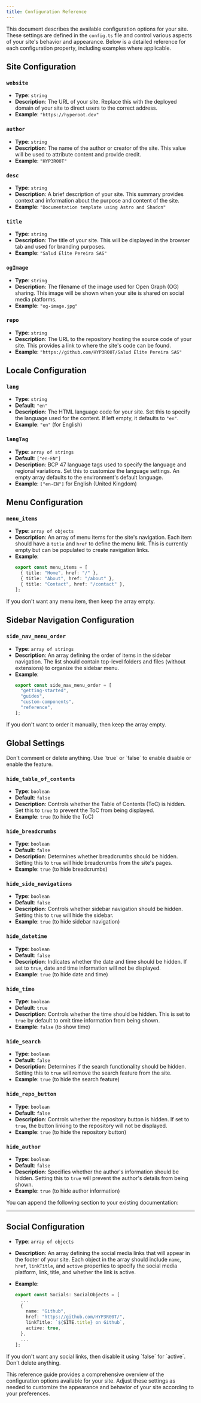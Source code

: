 ```yaml
---
title: Configuration Reference
---
```


This document describes the available configuration options for your site. These settings are defined in the `config.ts` file and control various aspects of your site's behavior and appearance. Below is a detailed reference for each configuration property, including examples where applicable.

## Site Configuration

### `website`

- **Type**: `string`
- **Description**: The URL of your site. Replace this with the deployed domain of your site to direct users to the correct address.
- **Example**: `"https://hyperoot.dev"`

### `author`

- **Type**: `string`
- **Description**: The name of the author or creator of the site. This value will be used to attribute content and provide credit.
- **Example**: `"HYP3R00T"`

### `desc`

- **Type**: `string`
- **Description**: A brief description of your site. This summary provides context and information about the purpose and content of the site.
- **Example**: `"Documentation template using Astro and Shadcn"`

### `title`

- **Type**: `string`
- **Description**: The title of your site. This will be displayed in the browser tab and used for branding purposes.
- **Example**: `"Salud Élite Pereira SAS"`

### `ogImage`

- **Type**: `string`
- **Description**: The filename of the image used for Open Graph (OG) sharing. This image will be shown when your site is shared on social media platforms.
- **Example**: `"og-image.jpg"`

### `repo`

- **Type**: `string`
- **Description**: The URL to the repository hosting the source code of your site. This provides a link to where the site's code can be found.
- **Example**: `"https://github.com/HYP3R00T/Salud Élite Pereira SAS"`

## Locale Configuration

### `lang`

- **Type**: `string`
- **Default**: `"en"`
- **Description**: The HTML language code for your site. Set this to specify the language used for the content. If left empty, it defaults to `"en"`.
- **Example**: `"en"` (for English)

### `langTag`

- **Type**: `array of strings`
- **Default**: `["en-EN"]`
- **Description**: BCP 47 language tags used to specify the language and regional variations. Set this to customize the language settings. An empty array defaults to the environment's default language.
- **Example**: `["en-EN"]` for English (United Kingdom)

## Menu Configuration

### `menu_items`

- **Type**: `array of objects`
- **Description**: An array of menu items for the site's navigation. Each item should have a `title` and `href` to define the menu link. This is currently empty but can be populated to create navigation links.
- **Example**:
  ```ts
  export const menu_items = [
    { title: "Home", href: "/" },
    { title: "About", href: "/about" },
    { title: "Contact", href: "/contact" },
  ];
  ```
<Callout variant="danger">
If you don't want any menu item, then keep the array empty.
</Callout>

## Sidebar Navigation Configuration

### `side_nav_menu_order`

- **Type**: `array of strings`
- **Description**: An array defining the order of items in the sidebar navigation. The list should contain top-level folders and files (without extensions) to organize the sidebar menu.
- **Example**:
  ```ts
  export const side_nav_menu_order = [
    "getting-started",
    "guides",
    "custom-components",
    "reference",
  ];
  ```
<Callout variant="danger">
If you don't want to order it manually, then keep the array empty.
</Callout>

## Global Settings

<Callout variant="danger">
Don't comment or delete anything. Use `true` or `false` to enable disable or enable the feature.
</Callout>

### `hide_table_of_contents`

- **Type**: `boolean`
- **Default**: `false`
- **Description**: Controls whether the Table of Contents (ToC) is hidden. Set this to `true` to prevent the ToC from being displayed.
- **Example**: `true` (to hide the ToC)

### `hide_breadcrumbs`

- **Type**: `boolean`
- **Default**: `false`
- **Description**: Determines whether breadcrumbs should be hidden. Setting this to `true` will hide breadcrumbs from the site's pages.
- **Example**: `true` (to hide breadcrumbs)

### `hide_side_navigations`

- **Type**: `boolean`
- **Default**: `false`
- **Description**: Controls whether sidebar navigation should be hidden. Setting this to `true` will hide the sidebar.
- **Example**: `true` (to hide sidebar navigation)

### `hide_datetime`

- **Type**: `boolean`
- **Default**: `false`
- **Description**: Indicates whether the date and time should be hidden. If set to `true`, date and time information will not be displayed.
- **Example**: `true` (to hide date and time)

### `hide_time`

- **Type**: `boolean`
- **Default**: `true`
- **Description**: Controls whether the time should be hidden. This is set to `true` by default to omit time information from being shown.
- **Example**: `false` (to show time)

### `hide_search`

- **Type**: `boolean`
- **Default**: `false`
- **Description**: Determines if the search functionality should be hidden. Setting this to `true` will remove the search feature from the site.
- **Example**: `true` (to hide the search feature)

### `hide_repo_button`

- **Type**: `boolean`
- **Default**: `false`
- **Description**: Controls whether the repository button is hidden. If set to `true`, the button linking to the repository will not be displayed.
- **Example**: `true` (to hide the repository button)

### `hide_author`

- **Type**: `boolean`
- **Default**: `false`
- **Description**: Specifies whether the author's information should be hidden. Setting this to `true` will prevent the author's details from being shown.
- **Example**: `true` (to hide author information)

You can append the following section to your existing documentation:

---

## Social Configuration

- **Type**: `array of objects`
- **Description**: An array defining the social media links that will appear in the footer of your site. Each object in the array should include `name`, `href`, `linkTitle`, and `active` properties to specify the social media platform, link, title, and whether the link is active.
- **Example**:

  ```ts
  export const Socials: SocialObjects = [
    ...
    {
      name: "Github",
      href: "https://github.com/HYP3R00T/",
      linkTitle: `${SITE.title} on Github`,
      active: true,
    },
    ...
  ];
  ```

<Callout variant="danger">
If you don't want any social links, then disable it using `false` for `active`. Don't delete anything.
</Callout>

This reference guide provides a comprehensive overview of the configuration options available for your site. Adjust these settings as needed to customize the appearance and behavior of your site according to your preferences.